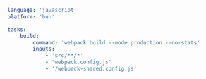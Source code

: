 ```yaml title="<project>/moon.yml" {7-10}
language: 'javascript'
platform: 'bun'

tasks:
	build:
		command: 'webpack build --mode production --no-stats'
		inputs:
			- 'src/**/*'
			- 'webpack.config.js'
			- '/webpack-shared.config.js'
```
